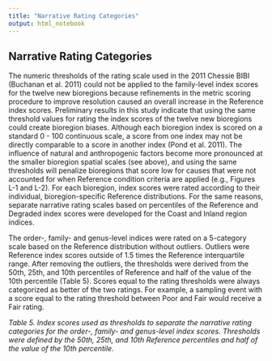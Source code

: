 ```yaml
---
title: "Narrative Rating Categories"
output: html_notebook
---
```


## Narrative Rating Categories

The numeric thresholds of the rating scale used in the 2011 Chessie BIBI (Buchanan et al. 2011) could not be applied to the family-level index scores for the twelve new bioregions because refinements in the metric scoring procedure to improve resolution caused an overall increase in the Reference index scores. Preliminary results in this study indicate that using the same threshold values for rating the index scores of the twelve new bioregions could create bioregion biases. Although each bioregion index is scored on a standard 0 - 100 continuous scale, a score from one index may not be directly comparable to a score in another index (Pond et al. 2011). The influence of natural and anthropogenic factors become more pronounced at the smaller bioregion spatial scales (see above), and using the same thresholds will penalize bioregions that score low for causes that were not accounted for when Reference condition criteria are applied (e.g., Figures L-1 and L-2). For each bioregion, index scores were rated according to their individual, bioregion-specific Reference distributions. For the same reasons, separate narrative rating scales based on percentiles of the Reference and Degraded index scores were developed for the Coast and Inland region indices.

The order-, family- and genus-level indices were rated on a 5-category scale based on the Reference distribution without outliers. Outliers were Reference index scores outside of 1.5 times the Reference interquartile range. After removing the outliers, the thresholds were derived from the 50th, 25th, and 10th percentiles of Reference and half of the value of the 10th percentile (Table 5). Scores equal to the rating thresholds were always categorized as better of the two ratings. For example, a sampling event with a score equal to the rating threshold between Poor and Fair would receive a Fair rating.

_Table 5. Index scores used as thresholds to separate the narrative rating categories for the order-, family- and genus-level index scores. Thresholds were defined by the 50th, 25th, and 10th Reference percentiles and half of the value of the 10th percentile._